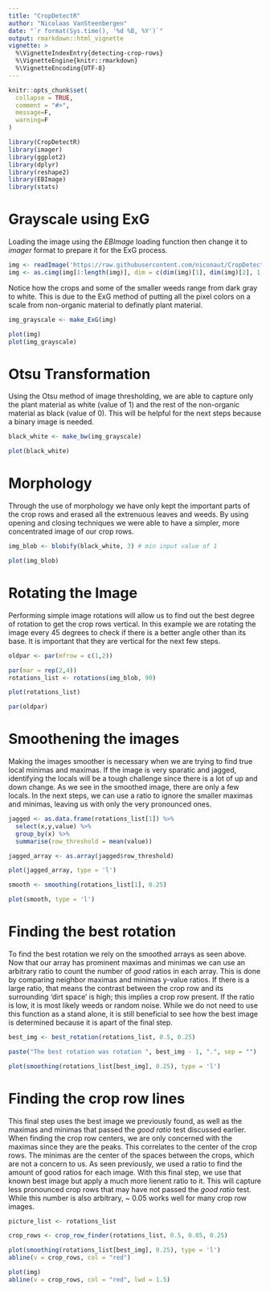 ```yaml
---
title: "CropDetectR"
author: "Nicolaas VanSteenbergen"
date: "`r format(Sys.time(), '%d %B, %Y')`"
output: rmarkdown::html_vignette
vignette: >
  %\VignetteIndexEntry{detecting-crop-rows}
  %\VignetteEngine{knitr::rmarkdown}
  %\VignetteEncoding{UTF-8}
---
```


```r
knitr::opts_chunk$set(
  collapse = TRUE,
  comment = "#>",
  message=F,
  warning=F
)
```

```r
library(CropDetectR)
library(imager)
library(ggplot2)
library(dplyr)
library(reshape2)
library(EBImage)
library(stats)
```

# Grayscale using ExG

Loading the image using the *EBImage* loading function then change it to *imager* format to prepare it for the ExG process.

```r
img <- readImage('https://raw.githubusercontent.com/niconaut/CropDetectR/master/images/before_rows.JPG')
img <- as.cimg(img[1:length(img)], dim = c(dim(img)[1], dim(img)[2], 1, dim(img)[3]))
```

Notice how the crops and some of the smaller weeds range from dark gray to white. This is due to the ExG method of putting all the pixel colors on a scale from non-organic material to definatly plant material.

```r
img_grayscale <- make_ExG(img)

plot(img)
plot(img_grayscale)
```

# Otsu Transformation

Using the Otsu method of image thresholding, we are able to capture only the plant material as white (value of 1) and the rest of the non-organic material as black (value of 0). This will be helpful for the next steps because a binary image is needed.

```r
black_white <- make_bw(img_grayscale)

plot(black_white)
```

# Morphology

Through the use of morphology we have only kept the important parts of the crop rows and erased all the extrenuous leaves and weeds. By using opening and closing techniques we were able to have a simpler, more concentrated image of our crop rows.

```r
img_blob <- blobify(black_white, 3) # min input value of 1

plot(img_blob)
```

# Rotating the Image

Performing simple image rotations will allow us to find out the best degree of rotation to get the crop rows vertical. In this example we are rotating the image every 45 degrees to check if there is a better angle other than its base. It is important that they are vertical for the next few steps.

```r
oldpar <- par(mfrow = c(1,2))

par(mar = rep(2,4))
rotations_list <- rotations(img_blob, 90) 

plot(rotations_list)

par(oldpar)
```

# Smoothening the images

Making the images smoother is necessary when we are trying to find true local minimas and maximas. If the image is very sparatic and jagged, identifying the locals will be a tough challenge since there is a lot of up and down change. As we see in the smoothed image, there are only a few locals. In the next steps, we can use a ratio to ignore the smaller maximas and minimas, leaving us with only the very pronounced ones.

```r
jagged <- as.data.frame(rotations_list[1]) %>%
  select(x,y,value) %>%
  group_by(x) %>%
  summarise(row_threshold = mean(value))

jagged_array <- as.array(jagged$row_threshold)

plot(jagged_array, type = 'l')

smooth <- smoothing(rotations_list[1], 0.25)

plot(smooth, type = 'l')
```

# Finding the best rotation

To find the best rotation we rely on the smoothed arrays as seen above. Now that our array has prominent maximas and minimas we can use an arbitrary ratio to count the number of *good* ratios in each array. This is done by comparing neighbor maximas and minimas y-value ratios. If there is a large ratio, that means the contrast between the crop row and its surrounding 'dirt space' is high; this implies a crop row present. If the ratio is low, it is most likely weeds or random noise. While we do not need to use this function as a stand alone, it is still beneficial to see how the best image is determined because it is apart of the final step.

```r
best_img <- best_rotation(rotations_list, 0.5, 0.25)

paste("The best rotation was rotation ", best_img - 1, ".", sep = "")

plot(smoothing(rotations_list[best_img], 0.25), type = 'l')
```

# Finding the crop row lines

This final step uses the best image we previously found, as well as the maximas and minimas that passed the *good ratio* test discussed earlier. When finding the crop row centers, we are only concerned with the maximas since they are the peaks. This correlates to the center of the crop rows. The minimas are the center of the spaces between the crops, which are not a concern to us. As seen previously, we used a ratio to find the amount of good ratios for each image. With this final step, we use that known best image but apply a much more lienent ratio to it. This will capture less pronounced crop rows that may have not passed the *good ratio* test. While this number is also arbitrary, ~ 0.05 works well for many crop row images.

```r
picture_list <- rotations_list

crop_rows <- crop_row_finder(rotations_list, 0.5, 0.05, 0.25)

plot(smoothing(rotations_list[best_img], 0.25), type = 'l')
abline(v = crop_rows, col = "red")

plot(img)
abline(v = crop_rows, col = "red", lwd = 1.5)
```

